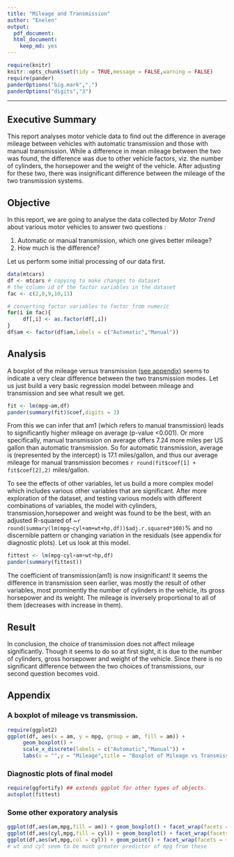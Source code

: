 ```yaml
---
title: "Mileage and Transmission"
author: "Enelen"
output:
  pdf_document:
  html_document:
    keep_md: yes
---
```

  
```r
require(knitr)
knitr::opts_chunk$set(tidy = TRUE,message = FALSE,warning = FALSE)
require(pander)
panderOptions("big.mark",",")
panderOptions("digits","3")
```

***  
## Executive Summary
This report analyses motor vehicle data to find out the difference in average mileage between vehicles with automatic transmission and those with manual transmission. While a difference in mean mileage between the two was found, the difference was due to other vehicle factors, viz. the number of cylinders, the horsepower and the weight of the vehicle. After adjusting for these two, there was insignificant difference between the mileage of the two transmission systems.    


## Objective
In this report, we are going to analyse the data collected by *Motor Trend* about various motor vehicles to answer two questions :   

1. Automatic or manual transmission, which one gives better mileage?   
3. How much is the difference?   

    
Let us perform some initial processing of our data first.   
```r
data(mtcars)
df <- mtcars # copying to make changes to dataset
# the column id of the factor variables in the dataset
fac <- c(2,8,9,10,11)

# converting factor variables to factor from numeric
for(i in fac){
     df[,i] <- as.factor(df[,i])
}
df$am <- factor(df$am,labels = c("Automatic","Manual"))
```

## Analysis

A boxplot of the mileage versus transmission ([see appendix](#boxplot)) seems to indicate a very clear difference between the two transmission modes. Let us just build a very basic regression model between mileage and transmission and see what result we get.   

```r
fit <- lm(mpg~am,df)
pander(summary(fit)$coef,digits = 3)
```
   
From this we can infer that am1 (which refers to manual transmission) leads to significantly higher mileage on average (p-value <0.001). Or more specifically, manual transmission on average offers 7.24 more miles per US gallon than automatic transmission. So for automatic transmission, average is (represented by the intercept) is 17.1 miles/gallon, and thus our average mileage for manual transmission becomes `r round(fit$coef[1] + fit$coef[2],2)` miles/gallon.   

To see the effects of other variables, let us build a more complex model which includes various other variables that are significant. After more exploration of the dataset, and testing various models with different combinations of variables, the model with cylinders, transmission,horsepower and weight was found to be the best, with an adjusted R-squared of ~`r round(summary(lm(mpg~cyl+am+wt+hp,df))$adj.r.squared*100)`% and no discernible pattern or changing variation in the residuals (see appendix for diagnostic plots). Let us look at this model.   
```r
fittest <- lm(mpg~cyl+am+wt+hp,df)
pander(summary(fittest))
```
   
The coefficient of transmission(am1) is now insignificant! It seems the difference in transmission seen earlier, was mostly the result of other variables, most prominently the number of cylinders in the vehicle, its gross horsepower and its weight. The mileage is inversely proportional to all of them (decreases with increase in them).  


  

## Result
In conclusion, the choice of transmission does not affect mileage significantly. Though it seems to do so at first sight, it is due to the number of cylinders, gross horsepower and weight of the vehicle.
Since there is no significant difference between the two choices of transmissions, our second question becomes void.   

\newpage

## Appendix   
  
### A boxplot of mileage vs transmission.  
<a name = "boxplot"></a> 
```r
require(ggplot2)
ggplot(df, aes(x = am, y = mpg, group = am, fill = am)) + 
     geom_boxplot() + 
     scale_x_discrete(labels = c("Automatic","Manual")) + 
     labs(x = "",y = "Mileage",title = "Boxplot of Mileage vs Transmission")
```


### Diagnostic plots of final model  
  
```r
require(ggfortify) ## extends ggplot for other types of objects.
autoplot(fittest)
```
  

### Some other exporatory analysis  

```r
ggplot(df,aes(am,mpg,fill = am)) + geom_boxplot() + facet_wrap(facets = ~cyl)
ggplot(df,aes(cyl,mpg,fill = cyl)) + geom_boxplot() + facet_wrap(facets = ~am)
ggplot(df,aes(wt,mpg,col = cyl)) + geom_point() + facet_wrap(facets = ~am)
# wt and cyl seem to be much greater predictor of mpg from these

```
